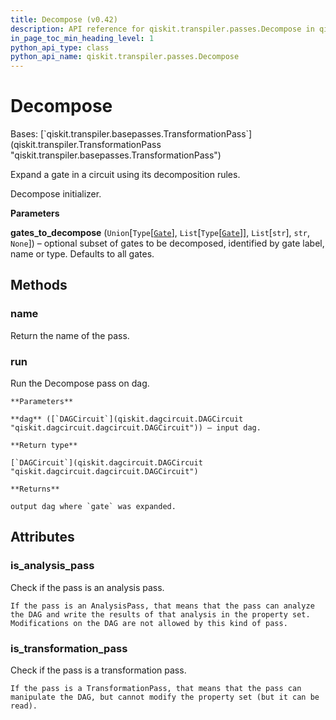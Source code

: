 ```yaml
---
title: Decompose (v0.42)
description: API reference for qiskit.transpiler.passes.Decompose in qiskit v0.42
in_page_toc_min_heading_level: 1
python_api_type: class
python_api_name: qiskit.transpiler.passes.Decompose
---
```


# Decompose

<Class id="qiskit.transpiler.passes.Decompose" isDedicatedPage={true} github="https://github.com/qiskit/qiskit/tree/stable/0.23/qiskit/transpiler/passes/basis/decompose.py" signature="Decompose(gates_to_decompose=None)" modifiers="class">
  Bases: [`qiskit.transpiler.basepasses.TransformationPass`](qiskit.transpiler.TransformationPass "qiskit.transpiler.basepasses.TransformationPass")

  Expand a gate in a circuit using its decomposition rules.

  Decompose initializer.

  **Parameters**

  **gates\_to\_decompose** (`Union`\[`Type`\[[`Gate`](qiskit.circuit.Gate "qiskit.circuit.gate.Gate")], `List`\[`Type`\[[`Gate`](qiskit.circuit.Gate "qiskit.circuit.gate.Gate")]], `List`\[`str`], `str`, `None`]) – optional subset of gates to be decomposed, identified by gate label, name or type. Defaults to all gates.

  ## Methods

  <span id="qiskit-transpiler-passes-decompose-name" />

  ### name

  <Function id="qiskit.transpiler.passes.Decompose.name" signature="Decompose.name()">
    Return the name of the pass.
  </Function>

  <span id="qiskit-transpiler-passes-decompose-run" />

  ### run

  <Function id="qiskit.transpiler.passes.Decompose.run" signature="Decompose.run(dag)">
    Run the Decompose pass on dag.

    **Parameters**

    **dag** ([`DAGCircuit`](qiskit.dagcircuit.DAGCircuit "qiskit.dagcircuit.dagcircuit.DAGCircuit")) – input dag.

    **Return type**

    [`DAGCircuit`](qiskit.dagcircuit.DAGCircuit "qiskit.dagcircuit.dagcircuit.DAGCircuit")

    **Returns**

    output dag where `gate` was expanded.
  </Function>

  ## Attributes

  ### is\_analysis\_pass

  <Attribute id="qiskit.transpiler.passes.Decompose.is_analysis_pass">
    Check if the pass is an analysis pass.

    If the pass is an AnalysisPass, that means that the pass can analyze the DAG and write the results of that analysis in the property set. Modifications on the DAG are not allowed by this kind of pass.
  </Attribute>

  ### is\_transformation\_pass

  <Attribute id="qiskit.transpiler.passes.Decompose.is_transformation_pass">
    Check if the pass is a transformation pass.

    If the pass is a TransformationPass, that means that the pass can manipulate the DAG, but cannot modify the property set (but it can be read).
  </Attribute>
</Class>

